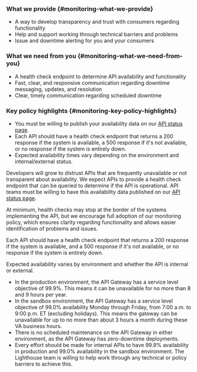 <div className="feature" role="region" aria-label="Monitoring Expectations Summary">

### What we provide {#monitoring-what-we-provide}

- A way to develop transparency and trust with consumers regarding functionality
- Help and support working through technical barriers and problems
- Issue and downtime alerting for you and your consumers

### What we need from you {#monitoring-what-we-need-from-you}

- A health check endpoint to determine API availability and functionality
- Fast, clear, and responsive communication regarding downtime messaging, updates, and resolution
- Clear, timely communication regarding scheduled downtime

### Key policy highlights {#monitoring-key-policy-highlights}

- You must be willing to publish your availability data on our [API status page](https://valighthouse.statuspage.io/).
- Each API should have a health check endpoint that returns a 200 response if the system is available, a 500 response if it's not available, or no response if the system is entirely down.
- Expected availability times vary depending on the environment and internal/external status.

</div>

Developers will grow to distrust APIs that are frequently unavailable or not transparent about availability. We expect APIs to provide a health check endpoint that can be queried to determine if the API is operational. API teams must be willing to have this availability data published on our [API status page](https://valighthouse.statuspage.io/).

At minimum, health checks may stop at the border of the systems implementing the API, but we encourage full adoption of our monitoring policy, which ensures clarity regarding functionality and allows easier identification of problems and issues.

Each API should have a health check endpoint that returns a 200 response if the system is available, and a 500 response if it's not available, or no response if the system is entirely down.

Expected availability varies by environment and whether the API is internal or external.

- In the production environment, the API Gateway has a service level objective of 99.9%. This means it can be unavailable for no more than 8 and 9 hours per year.
- In the sandbox environment, the API Gateway has a service level objective of 99.0% availability Monday through Friday, from 7:00 a.m. to 9:00 p.m. ET (excluding holidays). This means the gateway can be unavailable for up to no more than about 3 hours a month during these VA business hours.
- There is no scheduled maintenance on the API Gateway in either environment, as the API Gateway has zero-downtime deployments.
- Every effort should be made for internal APIs to have 99.9% availability in production and 99.0% availability in the sandbox environment. The Lighthouse team is willing to help work through any technical or policy barriers to achieve this.

